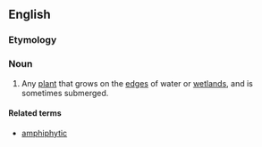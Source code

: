 ==English==
{{wikipedia|Aquatic plant}}
===Etymology===
{{confix|amphi|phyte|t1=near|t2=flower|lang=en}}

===Noun===
{{en-noun}}

# {{context|botany|lang=en}} Any [[plant]] that grows on the [[edge]]s of water or [[wetland]]s, and is sometimes submerged.

====Related terms====
* [[amphiphytic]]